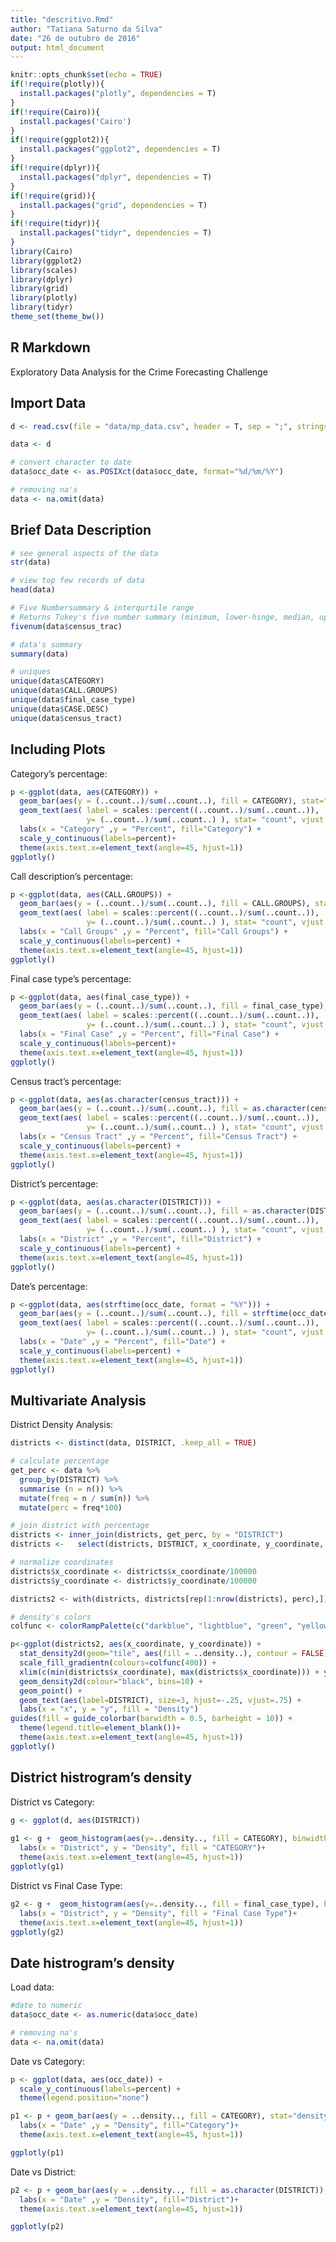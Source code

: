 ```yaml
---
title: "descritivo.Rmd"
author: "Tatiana Saturno da Silva"
date: "26 de outubro de 2016"
output: html_document
---
```


```r
knitr::opts_chunk$set(echo = TRUE)
if(!require(plotly)){
  install.packages("plotly", dependencies = T)
}
if(!require(Cairo)){
  install.packages('Cairo')
}
if(!require(ggplot2)){
  install.packages("ggplot2", dependencies = T)
}
if(!require(dplyr)){
  install.packages("dplyr", dependencies = T)
}
if(!require(grid)){
  install.packages("grid", dependencies = T)
}
if(!require(tidyr)){
  install.packages("tidyr", dependencies = T)
}
library(Cairo)
library(ggplot2)
library(scales)
library(dplyr)
library(grid)
library(plotly)
library(tidyr)
theme_set(theme_bw())
```

## R Markdown

Exploratory Data Analysis for the Crime Forecasting Challenge

## Import Data
```r
d <- read.csv(file = "data/mp_data.csv", header = T, sep = ";", stringsAsFactors = F)

data <- d

# convert character to date
data$occ_date <- as.POSIXct(data$occ_date, format="%d/%m/%Y")

# removing na's
data <- na.omit(data)
```

## Brief Data Description
```r
# see general aspects of the data
str(data)

# view top few records of data
head(data)

# Five Numbersummary & interqurtile range
# Returns Tukey's five number summary (minimum, lower-hinge, median, upper-hinge, maximum) for the input data.
fivenum(data$census_trac)

# data's summary
summary(data)

# uniques
unique(data$CATEGORY)
unique(data$CALL.GROUPS)
unique(data$final_case_type)
unique(data$CASE.DESC)
unique(data$census_tract)
```

## Including Plots

Category's percentage:

```r
p <-ggplot(data, aes(CATEGORY)) +
  geom_bar(aes(y = (..count..)/sum(..count..), fill = CATEGORY), stat="count") +
  geom_text(aes( label = scales::percent((..count..)/sum(..count..)),
                 y= (..count..)/sum(..count..) ), stat= "count", vjust = -.5) +
  labs(x = "Category" ,y = "Percent", fill="Category") +
  scale_y_continuous(labels=percent)+
  theme(axis.text.x=element_text(angle=45, hjust=1))
ggplotly()
```

Call description's percentage:

```r
p <-ggplot(data, aes(CALL.GROUPS)) +
  geom_bar(aes(y = (..count..)/sum(..count..), fill = CALL.GROUPS), stat="count") +
  geom_text(aes( label = scales::percent((..count..)/sum(..count..)),
                 y= (..count..)/sum(..count..) ), stat= "count", vjust = -.5) +
  labs(x = "Call Groups" ,y = "Percent", fill="Call Groups") +
  scale_y_continuous(labels=percent) +
  theme(axis.text.x=element_text(angle=45, hjust=1))
ggplotly()
```
Final case type's percentage:

```r
p <-ggplot(data, aes(final_case_type)) +
  geom_bar(aes(y = (..count..)/sum(..count..), fill = final_case_type), stat="count") +
  geom_text(aes( label = scales::percent((..count..)/sum(..count..)),
                 y= (..count..)/sum(..count..) ), stat= "count", vjust = -.5) +
  labs(x = "Final Case" ,y = "Percent", fill="Final Case") +
  scale_y_continuous(labels=percent)+
  theme(axis.text.x=element_text(angle=45, hjust=1))
ggplotly()
```
Census tract's percentage:

```r
p <-ggplot(data, aes(as.character(census_tract))) +
  geom_bar(aes(y = (..count..)/sum(..count..), fill = as.character(census_tract)), stat="count") +
  geom_text(aes( label = scales::percent((..count..)/sum(..count..)),
                 y= (..count..)/sum(..count..) ), stat= "count", vjust = -.5) +
  labs(x = "Census Tract" ,y = "Percent", fill="Census Tract") +
  scale_y_continuous(labels=percent) +
  theme(axis.text.x=element_text(angle=45, hjust=1))
ggplotly()
```
District's percentage:

```r
p <-ggplot(data, aes(as.character(DISTRICT))) +
  geom_bar(aes(y = (..count..)/sum(..count..), fill = as.character(DISTRICT)), stat="count") +
  geom_text(aes( label = scales::percent((..count..)/sum(..count..)),
                 y= (..count..)/sum(..count..) ), stat= "count", vjust = -.5) +
  labs(x = "District" ,y = "Percent", fill="District") +
  scale_y_continuous(labels=percent) +
  theme(axis.text.x=element_text(angle=45, hjust=1))
ggplotly()
```
Date's percentage:

```r
p <-ggplot(data, aes(strftime(occ_date, format = "%Y"))) +
  geom_bar(aes(y = (..count..)/sum(..count..), fill = strftime(occ_date, format = "%Y")), stat="count") +
  geom_text(aes( label = scales::percent((..count..)/sum(..count..)),
                 y= (..count..)/sum(..count..) ), stat= "count", vjust = -.5) +
  labs(x = "Date" ,y = "Percent", fill="Date") +
  scale_y_continuous(labels=percent) +
  theme(axis.text.x=element_text(angle=45, hjust=1))
ggplotly()
```

## Multivariate Analysis
District Density Analysis:

```r
districts <- distinct(data, DISTRICT, .keep_all = TRUE)

# calculate percentage
get_perc <- data %>%
  group_by(DISTRICT) %>%
  summarise (n = n()) %>%
  mutate(freq = n / sum(n)) %>%
  mutate(perc = freq*100)

# join district with percentage
districts <- inner_join(districts, get_perc, by = "DISTRICT")
districts <-   select(districts, DISTRICT, x_coordinate, y_coordinate, perc)

# normalize coordinates
districts$x_coordinate <- districts$x_coordinate/100000
districts$y_coordinate <- districts$y_coordinate/100000

districts2 <- with(districts, districts[rep(1:nrow(districts), perc),])

# density's colors
colfunc <- colorRampPalette(c("darkblue", "lightblue", "green", "yellow", "red"))

p<-ggplot(districts2, aes(x_coordinate, y_coordinate)) +
  stat_density2d(geom="tile", aes(fill = ..density..), contour = FALSE) +
  scale_fill_gradientn(colours=colfunc(400)) + 
  xlim(c(min(districts$x_coordinate), max(districts$x_coordinate))) + ylim(c(min(districts$y_coordinate), max(districts$y_coordinate))) +
  geom_density2d(colour="black", bins=10) +
  geom_point() + 
  geom_text(aes(label=DISTRICT), size=3, hjust=-.25, vjust=.75) +
  labs(x = "x", y = "y", fill = "Density")
guides(fill = guide_colorbar(barwidth = 0.5, barheight = 10)) +
  theme(legend.title=element_blank())+
  theme(axis.text.x=element_text(angle=45, hjust=1))
ggplotly()
```

## District histrogram's density

District vs Category:
```r
g <- ggplot(d, aes(DISTRICT)) 
  
g1 <- g +  geom_histogram(aes(y=..density.., fill = CATEGORY), binwidth = 10) +
  labs(x = "District", y = "Density", fill = "CATEGORY")+
  theme(axis.text.x=element_text(angle=45, hjust=1))
ggplotly(g1)
```

District vs Final Case Type:
```r
g2 <- g +  geom_histogram(aes(y=..density.., fill = final_case_type), binwidth = 10) +
  labs(x = "District", y = "Density", fill = "Final Case Type")+
  theme(axis.text.x=element_text(angle=45, hjust=1))
ggplotly(g2)
```

## Date histrogram's density

Load data:
```r
#date to numeric
data$occ_date <- as.numeric(data$occ_date)

# removing na's
data <- na.omit(data)
```

Date vs Category:
```r
p <- ggplot(data, aes(occ_date)) +
  scale_y_continuous(labels=percent) +
  theme(legend.position="none")

p1 <- p + geom_bar(aes(y = ..density.., fill = CATEGORY), stat="density") +
  labs(x = "Date" ,y = "Density", fill="Category")+
  theme(axis.text.x=element_text(angle=45, hjust=1))

ggplotly(p1)
```

Date vs District:
```r
p2 <- p + geom_bar(aes(y = ..density.., fill = as.character(DISTRICT)), stat="density") +
  labs(x = "Date" ,y = "Density", fill="District")+
  theme(axis.text.x=element_text(angle=45, hjust=1))

ggplotly(p2)
```